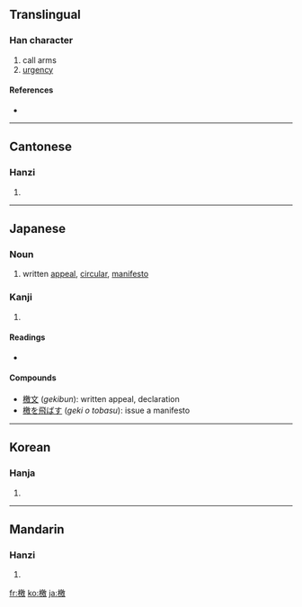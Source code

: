==Translingual==

===Han character===
{{Han char|rn=75|rad=木|as=13|sn=17|four=4894<sub>0</sub>|canj=木竹尸大 (DHSK)}}

# call arms
# [[urgency]]

====References====
* {{Han ref|kx=0556.070|dkj=15639|dj=0945.270|hdz=21302.140|uh=6A84|ud=27268|bh=C0CA|bd=49354}}

----

==Cantonese==

===Hanzi===
{{yue-hanzi|jyut=|y=hat6}}

# {{defn|Cantonese|sort=木13}}

----

==Japanese==

===Noun===
{{ja-noun|k|hira=げき|rom=geki|hidx=けき'}}

# written [[appeal]], [[circular]], [[manifesto]]

===Kanji===
{{ja-kanji|grade=|rs=木13}}

# {{defn|Japanese|sort=木13}}

====Readings====
* {{ja-readings|on=[[けき]] (''keki'')|kun=[[げきする]] ([[檄する]], ''geki''), [[ふれぶみ]] (''furebumi'')}}

====Compounds====
* [[檄文]] (''gekibun''): written appeal, declaration
* [[檄を飛ばす]] (''geki o tobasu''): issue a manifesto

----

==Korean==

===Hanja===
{{ko-hanja|hangeul=격|eumhun=|rv=gyeok|mr=kyŏk|y=kyek}}

# {{defn|Korean|sort=木13}}

----

==Mandarin==

===Hanzi===
{{cmn-hanzi|pin=[[xí]] ([[xi2]])|wg=hsi<sup>2</sup>}}

# {{defn|Mandarin|sort=木13}}

[[fr:檄]]
[[ko:檄]]
[[ja:檄]]